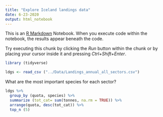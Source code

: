 ```yaml
---
title: "Explore Iceland landings data"
date: 6-23-2020
output: html_notebook
---
```


This is an [R Markdown](http://rmarkdown.rstudio.com) Notebook. When you execute code within the notebook, the results appear beneath the code. 

Try executing this chunk by clicking the *Run* button within the chunk or by placing your cursor inside it and pressing *Ctrl+Shift+Enter*. 

```r
library (tidyverse)

ldgs <- read_csv ("../Data/Landings_annual_all_sectors.csv")
```

What are the most important species for each sector?
```r
ldgs %>%
  group_by (quota, species) %>%
  summarize (tot_cat= sum(tonnes, na.rm = TRUE)) %>%
  arrange(quota, desc(tot_cat)) %>%
  top_n (5)
```

